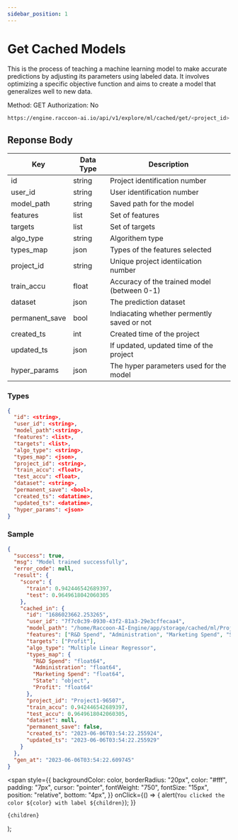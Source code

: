 ```yaml
---
sidebar_position: 1
---
```


# Get Cached Models

This is the process of teaching a machine learning model to make accurate predictions by adjusting its parameters using labeled data. It involves optimizing a specific objective function and aims to create a model that generalizes well to new data.

<Tooltip color="#3abe25">Method: GET</Tooltip> <Tooltip color="#Be2525">
  Authorization: No
</Tooltip>
<div style={{ marginBottom: "20px" }}></div>

```bash
https://engine.raccoon-ai.io/api/v1/explore/ml/cached/get/<project_id>
```

## Reponse Body

| Key            | Data Type | Description                                 |
| -------------- | --------- | ------------------------------------------- |
| id             | string    | Project identification number               |
| user_id        | string    | User identification number                  |
| model_path     | string    | Saved path for the model                    |
| features       | list      | Set of features                             |
| targets        | list      | Set of targets                              |
| algo_type      | string    | Algorithem type                             |
| types_map      | json      | Types of the features selected              |
| project_id     | string    | Unique project identiication number         |
| train_accu     | float     | Accuracy of the trained model (between 0-1) |
| dataset        | json      | The prediction dataset                      |
| permanent_save | bool      | Indiacating whether permently saved or not  |
| created_ts     | int       | Created time of the project                 |
| updated_ts     | json      | If updated, updated time of the project     |
| hyper_params   | json      | The hyper parameters used for the model     |

### Types

```json
{
  "id": <string>,
  "user_id": <string>,
  "model_path":<string>,
  "features": <list>,
  "targets": <list>,
  "algo_type": <string>,
  "types_map": <json>,
  "project_id": <string>,
  "train_accu": <float>,
  "test_accu": <float>,
  "dataset": <string>,
  "permanent_save": <bool>,
  "created_ts": <datatime>,
  "updated_ts": <datatime>,
  "hyper_params": <json>
}
```

### Sample

```json
{
  "success": true,
  "msg": "Model trained successfully",
  "error_code": null,
  "result": {
    "score": {
      "train": 0.942446542689397,
      "test": 0.9649618042060305
    },
    "cached_in": {
      "id": "1686023662.253265",
      "user_id": "7f7c0c39-0930-43f2-81a3-29e3cffecaa4",
      "model_path": "/home/Raccoon-AI-Engine/app/storage/cached/ml/Project1-96507/7f7c0c39-0930-43f2-81a3-29e3cffecaa4/1686023662.253265.jlb",
      "features": ["R&D Spend", "Administration", "Marketing Spend", "State"],
      "targets": ["Profit"],
      "algo_type": "Multiple Linear Regressor",
      "types_map": {
        "R&D Spend": "float64",
        "Administration": "float64",
        "Marketing Spend": "float64",
        "State": "object",
        "Profit": "float64"
      },
      "project_id": "Project1-96507",
      "train_accu": 0.942446542689397,
      "test_accu": 0.9649618042060305,
      "dataset": null,
      "permanent_save": false,
      "created_ts": "2023-06-06T03:54:22.255924",
      "updated_ts": "2023-06-06T03:54:22.255929"
    }
  },
  "gen_at": "2023-06-06T03:54:22.609745"
}
```

  <span
    style={{
      backgroundColor: color,
      borderRadius: "20px",
      color: "#fff",
      padding: "7px",
      cursor: "pointer",
      fontWeight: "750",
      fontSize: "15px",
      position: "relative",
      bottom: "4px",
    }}
    onClick={() => {
      alert(`You clicked the color ${color} with label ${children}`);
    }}
  >
    {children}
  </span>
);
